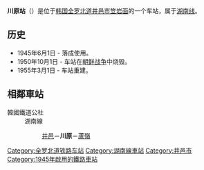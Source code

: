{{朝鮮半島車站資訊
|公司色 = #0066b3
|文字色 = 
|站名 = 川原站<br />{{lang|en|Cheonwon}}
|圖片 =
|pxl = 
|圖片說明 =
|所屬路線 = [[湖南线|湖南线]]
|車站編號 = 
|前一站 = [[井邑站|井邑]]
|前一站距離 = 6.0
|後一站距離 = 4.2
|後一站 = [[芦岭站_(全罗北道)|芦岭]]
|距離 = 137.4
|起點站 = [[大田操车场|大田操车场]]
|諺文 = 천원역
|朝鮮漢字 = 川原驛
|文觀部式 =Cheonwon-yeok 
|馬-賴式 =Ch'ŏnwŏn-yŏk
|副站名 = 
|停站路線數 = 
|所屬公司 = [[韩国铁道公社|韩国铁道公社]]
|所在地 =[[全罗北道|全罗北道]][[井邑市|井邑市]][[笠岩面|笠岩面]]
|車站構造 = 地面车站
|月台配置 = 2面4线
|啟用年月日 =1945年6月1日
|廢站年月日 = 
|上下車人次 =
|統計年度 =
|轉車 = 
|備註 = 
|全寬備註 = 
}}

'''川原站'''（{{kor|諺=천원역|漢=川原驛|羅=Cheonwon yeok|f=y}}）是位于[[韩国|韩国]][[全罗北道|全罗北道]][[井邑市|井邑市]][[笠岩面|笠岩面]]的一个车站，属于[[湖南线|湖南线]]。

== 历史 ==
*1945年6月1日 - 落成使用。
*1950年10月1日 - 车站在[[朝鲜战争|朝鲜战争]]中烧毁。
*1955年3月1日 - 车站重建。

== 相鄰車站 ==
;韓國鐵道公社
:湖南線
::[[井邑站|井邑]]－'''川原'''－[[蘆嶺站_(全羅北道)|蘆嶺]]

{{湖南线}}

[[Category:全罗北道铁路车站|Category:全罗北道铁路车站]]
[[Category:湖南線車站|Category:湖南線車站]]
[[Category:井邑市|Category:井邑市]]
[[Category:1945年啟用的鐵路車站|Category:1945年啟用的鐵路車站]]